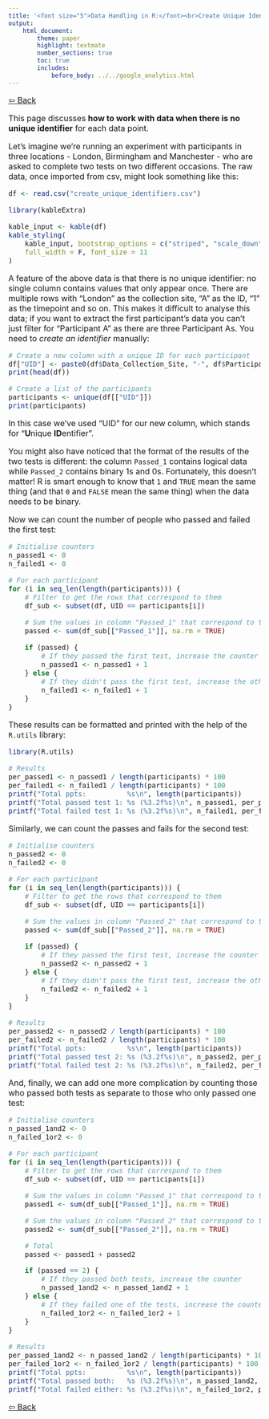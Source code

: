 ```yaml
---
title: '<font size="5">Data Handling in R:</font><br>Create Unique Identifiers'
output:
    html_document:
        theme: paper
        highlight: textmate
        number_sections: true
        toc: true
        includes:
            before_body: ../../google_analytics.html
---
```


<font size="3">

[⇦ Back](../../R.html)

<!-- This script needs: -->
<!-- install.packages("R.utils") -->

This page discusses **how to work with data when there is no unique identifier** for each data point.

Let's imagine we're running an experiment with participants in three locations - London, Birmingham and Manchester - who are asked to complete two tests on two different occasions. The raw data, once imported from csv, might look something like this:

```r
df <- read.csv("create_unique_identifiers.csv")

library(kableExtra)

kable_input <- kable(df)
kable_styling(
    kable_input, bootstrap_options = c("striped", "scale_down", "condensed"),
    full_width = F, font_size = 11
)
```

A feature of the above data is that there is no unique identifier: no single column contains values that only appear once. There are multiple rows with "London" as the collection site, "A" as the ID, "1" as the timepoint and so on. This makes it difficult to analyse this data; if you want to extract the first participant's data you can't just filter for "Participant A" as there are three Participant As. You need to *create an identifier* manually:

```r
# Create a new column with a unique ID for each participant
df["UID"] <- paste0(df$Data_Collection_Site, "-", df$Participant_ID)
print(head(df))

# Create a list of the participants
participants <- unique(df[["UID"]])
print(participants)
```

In this case we've used "UID" for our new column, which stands for "**U**nique **ID**entifier".

You might also have noticed that the format of the results of the two tests is different: the column `Passed_1` contains logical data while `Passed_2` contains binary 1s and 0s. Fortunately, this doesn't matter! R is smart enough to know that `1` and `TRUE` mean the same thing (and that `0` and `FALSE` mean the same thing) when the data needs to be binary.

Now we can count the number of people who passed and failed the first test:

```r
# Initialise counters
n_passed1 <- 0
n_failed1 <- 0

# For each participant
for (i in seq_len(length(participants))) {
    # Filter to get the rows that correspond to them
    df_sub <- subset(df, UID == participants[i])

    # Sum the values in column "Passed_1" that correspond to them
    passed <- sum(df_sub[["Passed_1"]], na.rm = TRUE)

    if (passed) {
        # If they passed the first test, increase the counter
        n_passed1 <- n_passed1 + 1
    } else {
        # If they didn't pass the first test, increase the other counter
        n_failed1 <- n_failed1 + 1
    }
}
```

These results can be formatted and printed with the help of the `R.utils` library:

```r
library(R.utils)

# Results
per_passed1 <- n_passed1 / length(participants) * 100
per_failed1 <- n_failed1 / length(participants) * 100
printf("Total ppts:          %s\n", length(participants))
printf("Total passed test 1: %s (%3.2f%s)\n", n_passed1, per_passed1, "%")
printf("Total failed test 1: %s (%3.2f%s)\n", n_failed1, per_failed1, "%")
```

Similarly, we can count the passes and fails for the second test:

```r
# Initialise counters
n_passed2 <- 0
n_failed2 <- 0

# For each participant
for (i in seq_len(length(participants))) {
    # Filter to get the rows that correspond to them
    df_sub <- subset(df, UID == participants[i])

    # Sum the values in column "Passed_2" that correspond to them
    passed <- sum(df_sub[["Passed_2"]], na.rm = TRUE)

    if (passed) {
        # If they passed the first test, increase the counter
        n_passed2 <- n_passed2 + 1
    } else {
        # If they didn't pass the first test, increase the other counter
        n_failed2 <- n_failed2 + 1
    }
}

# Results
per_passed2 <- n_passed2 / length(participants) * 100
per_failed2 <- n_failed2 / length(participants) * 100
printf("Total ppts:          %s\n", length(participants))
printf("Total passed test 2: %s (%3.2f%s)\n", n_passed2, per_passed2, "%")
printf("Total failed test 2: %s (%3.2f%s)\n", n_failed2, per_failed2, "%")
```

And, finally, we can add one more complication by counting those who passed both tests as separate to those who only passed one test:

```r
# Initialise counters
n_passed_1and2 <- 0
n_failed_1or2 <- 0

# For each participant
for (i in seq_len(length(participants))) {
    # Filter to get the rows that correspond to them
    df_sub <- subset(df, UID == participants[i])

    # Sum the values in column "Passed_1" that correspond to them
    passed1 <- sum(df_sub[["Passed_1"]], na.rm = TRUE)

    # Sum the values in column "Passed_2" that correspond to them
    passed2 <- sum(df_sub[["Passed_2"]], na.rm = TRUE)

    # Total
    passed <- passed1 + passed2

    if (passed == 2) {
        # If they passed both tests, increase the counter
        n_passed_1and2 <- n_passed_1and2 + 1
    } else {
        # If they failed one of the tests, increase the counter
        n_failed_1or2 <- n_failed_1or2 + 1
    }
}

# Results
per_passed_1and2 <- n_passed_1and2 / length(participants) * 100
per_failed_1or2 <- n_failed_1or2 / length(participants) * 100
printf("Total ppts:          %s\n", length(participants))
printf("Total passed both:   %s (%3.2f%s)\n", n_passed_1and2, per_passed_1and2, "%")
printf("Total failed either: %s (%3.2f%s)\n", n_failed_1or2, per_failed_1or2, "%")
```

[⇦ Back](../../R.html)

</font>
